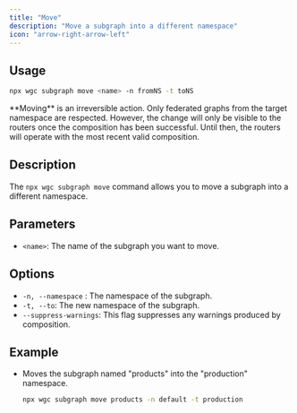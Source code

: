 ```yaml
---
title: "Move"
description: "Move a subgraph into a different namespace"
icon: "arrow-right-arrow-left"
---
```


## Usage

```bash
npx wgc subgraph move <name> -n fromNS -t toNS
```

<Note>
  **Moving** is an irreversible action. Only federated graphs from the target
  namespace are respected. However, the change will only be visible to the
  routers once the composition has been successful. Until then, the routers will
  operate with the most recent valid composition.
</Note>

## Description

The `npx wgc subgraph move` command allows you to move a subgraph into a different namespace.

## Parameters

- `<name>`: The name of the subgraph you want to move.

## Options

- `-n, --namespace` : The namespace of the subgraph.
- `-t, --to`: The new namespace of the subgraph.
- `--suppress-warnings`: This flag suppresses any warnings produced by composition.

## Example

- Moves the subgraph named "products" into the "production" namespace.

  ```bash
  npx wgc subgraph move products -n default -t production
  ```
